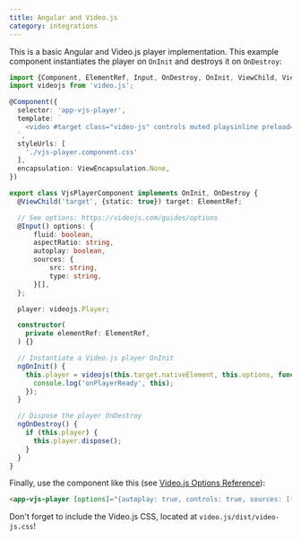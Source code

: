 ```yaml
---
title: Angular and Video.js
category: integrations
---
```


This is a basic Angular and Video.js player implementation. This example component instantiates the player on `OnInit` and destroys it on `OnDestroy`:

```ts
import {Component, ElementRef, Input, OnDestroy, OnInit, ViewChild, ViewEncapsulation} from '@angular/core';
import videojs from 'video.js';

@Component({
  selector: 'app-vjs-player',
  template: `
    <video #target class="video-js" controls muted playsinline preload="none"></video>
  `,
  styleUrls: [
    './vjs-player.component.css'
  ],
  encapsulation: ViewEncapsulation.None,
})

export class VjsPlayerComponent implements OnInit, OnDestroy {
  @ViewChild('target', {static: true}) target: ElementRef;

  // See options: https://videojs.com/guides/options
  @Input() options: {
      fluid: boolean,
      aspectRatio: string,
      autoplay: boolean,
      sources: {
          src: string,
          type: string,
      }[],
  };

  player: videojs.Player;

  constructor(
    private elementRef: ElementRef,
  ) {}

  // Instantiate a Video.js player OnInit
  ngOnInit() {
    this.player = videojs(this.target.nativeElement, this.options, function onPlayerReady() {
      console.log('onPlayerReady', this);
    });
  }

  // Dispose the player OnDestroy
  ngOnDestroy() {
    if (this.player) {
      this.player.dispose();
    }
  }
}
```

Finally, use the component like this (see [Video.js Options Reference](https://videojs.com/guides/options)):

```html
<app-vjs-player [options]="{autoplay: true, controls: true, sources: [{ src: '/path/to/video.mp4', type: 'video/mp4' }]}"></app-vjs-player>
```

Don't forget to include the Video.js CSS, located at `video.js/dist/video-js.css`!
